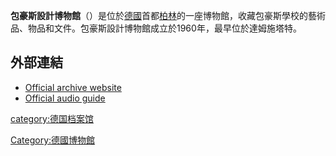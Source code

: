 '''包豪斯設計博物館'''（{{lang-de|Bauhaus-Archiv}}）是位於[[德國|德國]]首都[[柏林|柏林]]的一座博物館，收藏包豪斯學校的藝術品、物品和文件。包豪斯設計博物館成立於1960年，最早位於達姆施塔特。
==外部連結==
{{commons|Bauhaus}}
* [http://www.bauhaus.de/de/ Official archive website] {{Wayback|url=http://www.bauhaus.de/de/ |date=20210202033315 }}
* [http://itunes.apple.com/en/app/bauhaus/id445567759?mt=8 Official audio guide] {{Wayback|url=http://itunes.apple.com/en/app/bauhaus/id445567759?mt=8 |date=20160304055257 }}
{{coord|52|30|22|N|13|21|15|E|region:DE-BE_type:landmark_source:dewiki|display=title}}
[[Category:德國博物館|Category:德國博物館]]
[[category:德国档案馆|category:德国档案馆]]